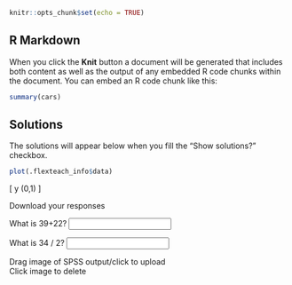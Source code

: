 ```r
knitr::opts_chunk$set(echo = TRUE)
```

## R Markdown


When you click the **Knit** button a document will be generated that includes both content as well as the output of any embedded R code chunks within the document. You can embed an R code chunk like this:

```r
summary(cars)
```

## Solutions

The solutions will appear below when you fill the "Show solutions?" checkbox.

```r
plot(.flexteach_info$data)
```

\[
y \sim \mbox{Normal}(0,1)
\]


<a id="test2-button" class="btn btn-default" target="_blank">
  <i class="fa fa-file-download" role="presentation" aria-label="file-download icon"></i>
    Download your responses
</a>


What is 39+22? <input id='test2-input-q1'/>

What is 34 / 2? <input id='test2-input-q2'/>

<div id="drop-region-q3" class="drop-region">
  <div class="drop-message">
<p>Drag image of SPSS output/click to upload<br/>Click image to delete</p>
  </div>
  <div class="image-preview"></div>
</div>


